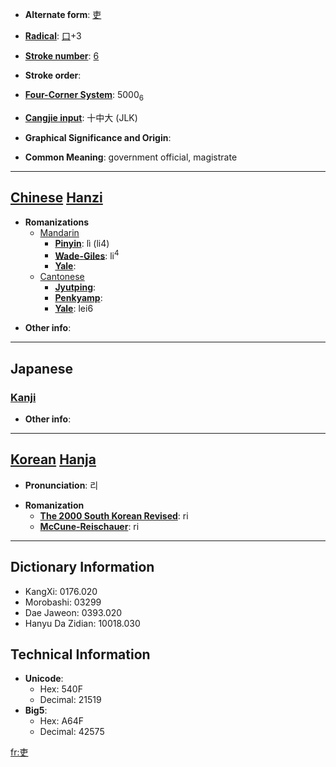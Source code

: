 * '''Alternate form''': [[吏]]

* '''[[Wiktionary:Chinese radical index| Radical]]''': [[Wiktionary:Chinese radical index 口|口]]+3

* '''[[Wiktionary:Chinese total strokes index|Stroke number]]''': [[Wiktionary:Chinese total strokes index 6|6]]

* '''Stroke order''': 

* '''[[Wiktionary:Chinese four corner index|Four-Corner System]]''': 5000<sub>6</sub>

* '''[[Wiktionary:Chinese Cangjie index|Cangjie input]]''': 十中大 (JLK)

* '''Graphical Significance and Origin''': 

* '''Common Meaning''': government official, magistrate

----

== [[Chinese]] [[Hanzi]] ==

* '''Romanizations'''
** [[Mandarin]]
*** '''[[Pinyin]]''': lì (li4)
*** '''[[Wade-Giles]]''': li<sup>4</sup>
*** '''[[Yale]]''': 
**[[Cantonese]]
***'''[[Jyutping]]''':
***'''[[Penkyamp]]''': 
***'''[[Yale]]''': lei6

* '''Other info''': 

----

==Japanese==
===[[Kanji]]===
{{kanji|on readings=[[り]] (ri)|kun readings=[[つかさ]] (tsukasa)}}

* '''Other info''':  

----

== [[Korean]] [[Hanja]] ==

* '''Pronunciation''': 리

* '''Romanization'''
** '''[[The 2000 South Korean Revised Romanization|The 2000 South Korean Revised]]''': ri
** '''[[McCune-Reischauer]]''': ri

----

== Dictionary Information ==

* KangXi: 0176.020
* Morobashi: 03299
* Dae Jaweon: 0393.020
* Hanyu Da Zidian: 10018.030

== Technical Information ==

* '''Unicode''':
** Hex: 540F
** Decimal: 21519
* '''Big5''':
** Hex: A64F
** Decimal: 42575

[[fr:吏]]
